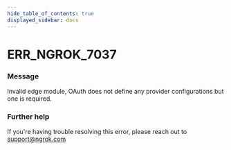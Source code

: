 ```yaml
---
hide_table_of_contents: true
displayed_sidebar: docs
---
```



# ERR_NGROK_7037

### Message
Invalid edge module, OAuth does not define any provider configurations but one is required.

<ErrorDetails error='err_ngrok_7037' />


### Further help
If you're having trouble resolving this error, please reach out to [support@ngrok.com](mailto:support@ngrok.com?subject=Help%20with%20ERR_NGROK_7037)

